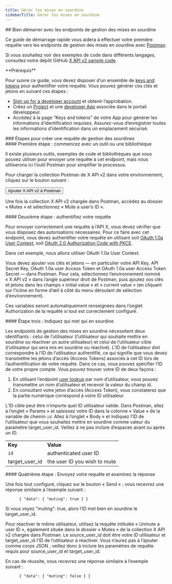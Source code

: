 ```yaml
---
title: Gérer les mises en sourdine
sidebarTitle: Gérer les mises en sourdine
---
```



<div id="getting-started-with-the-manage-mutes-endpoints">
  ## Bien démarrer avec les endpoints de gestion des mises en sourdine
</div>

Ce guide de démarrage rapide vous aidera à effectuer votre première requête vers les endpoints de gestion des mises en sourdine avec [Postman](/fr/tutorials/postman-getting-started).

Si vous souhaitez voir des exemples de code dans différents langages, consultez notre dépôt GitHub [X API v2 sample code](https://github.com/xdevplatform/Twitter-API-v2-sample-code).

<Note>
  **Prérequis**

  Pour suivre ce guide, vous devez disposer d’un ensemble de [keys and tokens](/fr/resources/fundamentals/authentication) pour authentifier votre requête. Vous pouvez générer ces clés et jetons en suivant ces étapes :

  * [Sign up for a developer account](https://developer.x.com/en/apply-for-access) et obtenir l’approbation.
  * Créez un [Project](/fr/resources/fundamentals/projects) et une [developer App](/fr/resources/fundamentals/developer-apps) associée dans le portail développeur.
  * Accédez à la page “Keys and tokens” de votre App pour générer les informations d’identification requises. Assurez-vous d’enregistrer toutes les informations d’identification dans un emplacement sécurisé.
</Note>

<div id="steps-to-build-a-manage-mutes-request">
  ### Étapes pour créer une requête de gestion des sourdines
</div>

<div id="step-one-start-with-a-tool-or-library">
  #### Première étape : commencez avec un outil ou une bibliothèque
</div>

Il existe plusieurs outils, exemples de code et bibliothèques que vous pouvez utiliser pour envoyer une requête à cet endpoint, mais nous utiliserons ici l’outil Postman pour simplifier le processus.

Pour charger la collection Postman de X API v2 dans votre environnement, cliquez sur le bouton suivant :

<Button href="https://app.getpostman.com/run-collection/9956214-784efcda-ed4c-4491-a4c0-a26470a67400">
  Ajouter X API v2 à Postman
</Button>

Une fois la collection X API v2 chargée dans Postman, accédez au dossier « Mutes » et sélectionnez « Mute a user’s ID ».
 

<div id="step-two-authenticate-your-request">
  #### Deuxième étape : authentifiez votre requête
</div>

Pour envoyer correctement une requête à l’API X, vous devez vérifier que vous disposez des autorisations nécessaires. Pour ce faire avec cet endpoint, vous devez authentifier votre requête en utilisant soit [OAuth 1.0a User Context](/fr/resources/fundamentals/authentication), soit [OAuth 2.0 Authorization Code with PKCE](fr/resources/fundamentals/authentication#oauth-2-0-authorization-code-flow-with-pkce-2).

Dans cet exemple, nous allons utiliser OAuth 1.0a User Context.

Vous devez ajouter vos clés et jetons — en particulier votre API Key, API Secret Key, OAuth 1.0a user Access Token et OAuth 1.0a user Access Token Secret — dans Postman. Pour cela, sélectionnez l’environnement nommé « X API v2 » dans l’angle supérieur droit de Postman, puis ajoutez vos clés et jetons dans les champs « initial value » et « current value » (en cliquant sur l’icône en forme d’œil à côté du menu déroulant de sélection d’environnement).

Ces variables seront automatiquement renseignées dans l’onglet Authorization de la requête si tout est correctement configuré.
 

<div id="step-three-specify-who-is-going-to-mute-whom">
  #### Étape trois : Indiquez qui met qui en sourdine
</div>

Les endpoints de gestion des mises en sourdine nécessitent deux identifiants : celui de l’utilisateur (l’utilisateur qui souhaite mettre en sourdine ou réactiver un autre utilisateur) et celui de l’utilisateur cible (l’utilisateur qui sera mis en sourdine ou réactivé). L’ID de l’utilisateur doit correspondre à l’ID de l’utilisateur authentifié, ce qui signifie que vous devez transmettre les jetons d’accès (Access Tokens) associés à cet ID lors de l’authentification de votre requête. Dans ce cas, vous pouvez spécifier l’ID de votre propre compte. Vous pouvez trouver votre ID de deux façons :

1. En utilisant l’endpoint [user lookup](/fr/x-api/users/lookup/introduction) par nom d’utilisateur, vous pouvez transmettre un nom d’utilisateur et recevoir la valeur du champ id. 
2. En consultant votre jeton d’accès (Access Token), vous constaterez que la partie numérique correspond à votre ID utilisateur.
    

L’ID cible peut être n’importe quel ID utilisateur valide. Dans Postman, allez à l’onglet « Params » et saisissez votre ID dans la colonne « Value » de la variable de chemin `id`. Allez à l’onglet « Body » et indiquez l’ID de l’utilisateur que vous souhaitez mettre en sourdine comme valeur du paramètre target&#95;user&#95;id. Veillez à ne pas inclure d’espaces avant ou après un ID.

|     |     |
| :--- | :--- |
| **Key** | **Value** |
| `id` | authenticated user ID |
| target&#95;user&#95;id | the user ID you wish to mute |

<div id="step-four-make-your-request-and-review-your-response">
  #### Quatrième étape : Envoyez votre requête et examinez la réponse
</div>

Une fois tout configuré, cliquez sur le bouton « Send » ; vous recevrez une réponse similaire à l’exemple suivant :

```
      { "data": { "muting": true } }
```

Si vous voyez &quot;muting&quot;: true, alors l’ID met bien en sourdine le target&#95;user&#95;id.

Pour réactiver le même utilisateur, utilisez la requête intitulée « Unmute a user ID », également située dans le dossier « Mutes » de la collection X API v2 chargée dans Postman. Le source&#95;user&#95;id doit être votre ID utilisateur et target&#95;user&#95;id l’ID de l’utilisateur à réactiver. Vous n’aurez pas à l’ajouter comme corps JSON ; veillez donc à inclure les paramètres de requête requis pour source&#95;user&#95;id et target&#95;user&#95;id.

En cas de réussite, vous recevrez une réponse similaire à l’exemple suivant :

```
      { "data": { "muting": false } }
```